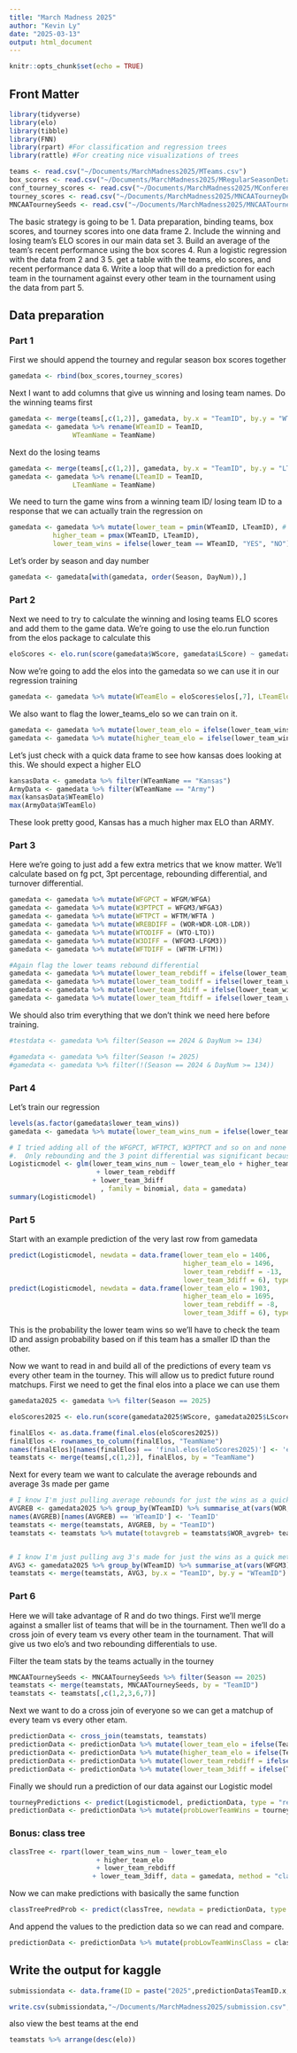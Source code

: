 ```yaml
---
title: "March Madness 2025"
author: "Kevin Ly"
date: "2025-03-13"
output: html_document
---
```


```r
knitr::opts_chunk$set(echo = TRUE)
```

## Front Matter
```r
library(tidyverse)
library(elo)
library(tibble)
library(FNN)
library(rpart) #For classification and regression trees
library(rattle) #For creating nice visualizations of trees

teams <- read.csv("~/Documents/MarchMadness2025/MTeams.csv")
box_scores <- read.csv("~/Documents/MarchMadness2025/MRegularSeasonDetailedResults.csv")
conf_tourney_scores <- read.csv("~/Documents/MarchMadness2025/MConferenceTourneyGames.csv")
tourney_scores <- read.csv("~/Documents/MarchMadness2025/MNCAATourneyDetailedResults.csv")
MNCAATourneySeeds <- read.csv("~/Documents/MarchMadness2025/MNCAATourneySeeds.csv")
```

The basic strategy is going to be 
1. Data preparation, binding teams, box scores, and tourney scores into one data frame
2. Include the winning and losing team's ELO scores in our main data set
3. Build an average of the team's recent performance using the box scores
4. Run a logistic regression with the data from 2 and 3
5. get a table with the teams, elo scores, and recent performance data
6. Write a loop that will do a prediction for each team in the tournament against every other team in the tournament using the data from part 5.

## Data preparation

### Part 1
First we should append the tourney and regular season box scores together
```r
gamedata <- rbind(box_scores,tourney_scores)
```

Next I want to add columns that give us winning and losing team names.  Do the winning teams first
```r
gamedata <- merge(teams[,c(1,2)], gamedata, by.x = "TeamID", by.y = "WTeamID", all.y = TRUE)
gamedata <- gamedata %>% rename(WTeamID = TeamID,
                WTeamName = TeamName)
```

Next do the losing teams
```r
gamedata <- merge(teams[,c(1,2)], gamedata, by.x = "TeamID", by.y = "LTeamID", all.y = TRUE)
gamedata <- gamedata %>% rename(LTeamID = TeamID,
                LTeamName = TeamName)
```


We need to turn the game wins from a winning team ID/ losing team ID to a response that we can actually train the regression on
```r
gamedata <- gamedata %>% mutate(lower_team = pmin(WTeamID, LTeamID), # lower refers to ID number
           higher_team = pmax(WTeamID, LTeamID),
           lower_team_wins = ifelse(lower_team == WTeamID, "YES", "NO"))
```

Let's order by season and day number
```r
gamedata <- gamedata[with(gamedata, order(Season, DayNum)),]
```

### Part 2
Next we need to try to calculate the winning and losing teams ELO scores and add them to the game data.  We're going to use the elo.run function from the elos package to calculate this

```r
eloScores <- elo.run(score(gamedata$WScore, gamedata$LScore) ~ gamedata$WTeamName + gamedata$LTeamName, data = gamedata, k = 20)
```

Now we're going to add the elos into the gamedata so we can use it in our regression training
```r
gamedata <- gamedata %>% mutate(WTeamElo = eloScores$elos[,7], LTeamElo = eloScores$elos[,8])
```

We also want to flag the lower_teams_elo so we can train on it.

```r
gamedata <- gamedata %>% mutate(lower_team_elo = ifelse(lower_team_wins == "YES", WTeamElo, LTeamElo))
gamedata <- gamedata %>% mutate(higher_team_elo = ifelse(lower_team_wins == "YES", LTeamElo, WTeamElo))
```


Let's just check with a quick data frame to see how kansas does looking at this.  We should expect a higher ELO
```r
kansasData <- gamedata %>% filter(WTeamName == "Kansas")
ArmyData <- gamedata %>% filter(WTeamName == "Army")
max(kansasData$WTeamElo)
max(ArmyData$WTeamElo)
```

These look pretty good, Kansas has a much higher max ELO than ARMY.  

### Part 3
Here we're going to just add a few extra metrics that we know matter. We'll calculate based on fg pct, 3pt percentage, rebounding differential, and turnover differential.  
```r
gamedata <- gamedata %>% mutate(WFGPCT = WFGM/WFGA)
gamedata <- gamedata %>% mutate(W3PTPCT = WFGM3/WFGA3)
gamedata <- gamedata %>% mutate(WFTPCT = WFTM/WFTA )
gamedata <- gamedata %>% mutate(WREBDIFF = (WOR+WDR-LOR-LDR))
gamedata <- gamedata %>% mutate(WTODIFF = (WTO-LTO))
gamedata <- gamedata %>% mutate(W3DIFF = (WFGM3-LFGM3))
gamedata <- gamedata %>% mutate(WFTDIFF = (WFTM-LFTM))

#Again flag the lower teams rebound differential
gamedata <- gamedata %>% mutate(lower_team_rebdiff = ifelse(lower_team_wins == "Yes", WREBDIFF, LDR+LOR-WOR-WDR))
gamedata <- gamedata %>% mutate(lower_team_todiff = ifelse(lower_team_wins == "Yes", WTODIFF, LTO-WTO))
gamedata <- gamedata %>% mutate(lower_team_3diff = ifelse(lower_team_wins == "Yes", W3DIFF, LFGM3-WFGM3))
gamedata <- gamedata %>% mutate(lower_team_ftdiff = ifelse(lower_team_wins == "Yes", WFTDIFF, LFTM-WFTM))
```

We should also trim everything that we don't think we need here before training.  
```r
#testdata <- gamedata %>% filter(Season == 2024 & DayNum >= 134)

#gamedata <- gamedata %>% filter(Season != 2025)
#gamedata <- gamedata %>% filter(!(Season == 2024 & DayNum >= 134))
```


### Part 4
Let's train our regression
```r
levels(as.factor(gamedata$lower_team_wins))
gamedata <- gamedata %>% mutate(lower_team_wins_num = ifelse(lower_team_wins == "YES", 1, 0))

# I tried adding all of the WFGPCT, WFTPCT, W3PTPCT and so on and none of them were significant
#.  Only rebounding and the 3 point differential was significant because rebounding is KING!
Logisticmodel <- glm(lower_team_wins_num ~ lower_team_elo + higher_team_elo
                      + lower_team_rebdiff 
                     + lower_team_3diff 
                       , family = binomial, data = gamedata)
summary(Logisticmodel)
```

### Part 5
Start with an example prediction of the very last row from gamedata
```r
predict(Logisticmodel, newdata = data.frame(lower_team_elo = 1406, 
                                            higher_team_elo = 1496, 
                                            lower_team_rebdiff = -13,
                                            lower_team_3diff = 6), type = "response")
predict(Logisticmodel, newdata = data.frame(lower_team_elo = 1903, 
                                            higher_team_elo = 1695, 
                                            lower_team_rebdiff = -8,
                                            lower_team_3diff = 6), type = "response")
```
This is the probability the lower team wins so we'll have to check the team ID and assign probability based on if this team has a smaller ID than the other.  

Now we want to read in and build all of the predictions of every team vs every other team in the tourney.  This will allow us to predict future round matchups. First we need to get the final elos into a place we can use them
```r
gamedata2025 <- gamedata %>% filter(Season == 2025)

eloScores2025 <- elo.run(score(gamedata2025$WScore, gamedata2025$LScore) ~ gamedata2025$WTeamName + gamedata2025$LTeamName, data = gamedata2025, k = 20)

finalElos <- as.data.frame(final.elos(eloScores2025))
finalElos <- rownames_to_column(finalElos, "TeamName")
names(finalElos)[names(finalElos) == 'final.elos(eloScores2025)'] <- 'elo'
teamstats <- merge(teams[,c(1,2)], finalElos, by = "TeamName")
```

Next for every team we want to calculate the average rebounds and average 3s made per game
```r
# I know I'm just pulling average rebounds for just the wins as a quick metric
AVGREB <- gamedata2025 %>% group_by(WTeamID) %>% summarise_at(vars(WOR, WDR), list(avgreb = mean))
names(AVGREB)[names(AVGREB) == 'WTeamID'] <- 'TeamID'
teamstats <- merge(teamstats, AVGREB, by = "TeamID")
teamstats <- teamstats %>% mutate(totavgreb = teamstats$WOR_avgreb+ teamstats$WDR_avgreb)


# I know I'm just pulling avg 3's made for just the wins as a quick metric
AVG3 <- gamedata2025 %>% group_by(WTeamID) %>% summarise_at(vars(WFGM3), list(avg3m = mean))
teamstats <- merge(teamstats, AVG3, by.x = "TeamID", by.y = "WTeamID")
```

### Part 6
Here we will take advantage of R and do two things.  First we'll merge against a smaller list of teams that will be in the tournament.  Then we'll do a cross join of every team vs every other team in the tournament.  That will give us two elo's and two rebounding differentials to use.  

Filter the team stats by the teams actually in the tourney
```r
MNCAATourneySeeds <- MNCAATourneySeeds %>% filter(Season == 2025)
teamstats <- merge(teamstats, MNCAATourneySeeds, by = "TeamID")
teamstats <- teamstats[,c(1,2,3,6,7)]
```

Next we want to do a cross join of everyone so we can get a matchup of every team vs every other etam.
```r
predictionData <- cross_join(teamstats, teamstats)
predictionData <- predictionData %>% mutate(lower_team_elo = ifelse(TeamID.x <= TeamID.y, elo.x, elo.y))
predictionData <- predictionData %>% mutate(higher_team_elo = ifelse(TeamID.x <= TeamID.y, elo.y, elo.x))
predictionData <- predictionData %>% mutate(lower_team_rebdiff = ifelse(predictionData$TeamID.x <= TeamID.y, totavgreb.x - totavgreb.y, totavgreb.y - totavgreb.x))
predictionData <- predictionData %>% mutate(lower_team_3diff = ifelse(TeamID.x <= TeamID.y, avg3m.x - avg3m.y, avg3m.y - avg3m.x))

```

Finally we should run a prediction of our data against our Logistic model
```r
tourneyPredictions <- predict(Logisticmodel, predictionData, type = "response")
predictionData <- predictionData %>% mutate(probLowerTeamWins = tourneyPredictions) 
```


### Bonus: class tree
```r
classTree <- rpart(lower_team_wins_num ~ lower_team_elo 
                      + higher_team_elo
                      + lower_team_rebdiff 
                     + lower_team_3diff, data = gamedata, method = "class")
```

Now we can make predictions with basically the same function
```r
classTreePredProb <- predict(classTree, newdata = predictionData, type = "prob")
```

And append the values to the prediction data so we can read and compare.
```r
predictionData <- predictionData %>% mutate(probLowTeamWinsClass = classTreePredProb)
```

## Write the output for kaggle
```r
submissiondata <- data.frame(ID = paste("2025",predictionData$TeamID.x,predictionData$TeamID.y, sep="_"), pred = predictionData$probLowerTeamWins)

write.csv(submissiondata,"~/Documents/MarchMadness2025/submission.csv", row.names = FALSE)
```

also view the best teams at the end
```r
teamstats %>% arrange(desc(elo))
```

